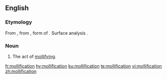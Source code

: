 ==English==
===Etymology===
From {{etyl|fro|en}} {{m|fro|mollificacion}}, from {{etyl|la|en}} {{m|la|mollificātiō}}, form of {{m|la|molliō}}. Surface analysis {{suffix|mollify|ification|lang=en}}.

===Noun===
{{en-noun}}

#The act of [[mollify|mollifying]].

[[fr:mollification]]
[[hy:mollification]]
[[ku:mollification]]
[[te:mollification]]
[[vi:mollification]]
[[zh:mollification]]